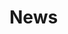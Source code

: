 # News


<ul className='grid grid-cols-1 md:grid-cols-2 lg:grid-cols-3 xl:grid-cols-4 gap-4 -ml-6'>
<ReferenceCard
    title="company"
    description="Company News. Get news for one or more companies."
    url="news/company"
    command="true"
/>
<ReferenceCard
    title="world"
    description="World News. Global news data."
    url="news/world"
    command="true"
/>
</ul>
